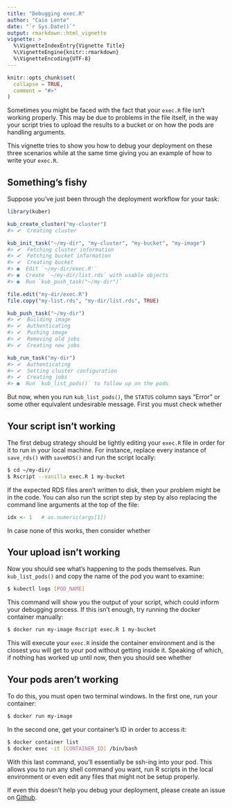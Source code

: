 ```yaml
---
title: "Debugging exec.R"
author: "Caio Lente"
date: "`r Sys.Date()`"
output: rmarkdown::html_vignette
vignette: >
  %\VignetteIndexEntry{Vignette Title}
  %\VignetteEngine{knitr::rmarkdown}
  %\VignetteEncoding{UTF-8}
---
```


```r
knitr::opts_chunk$set(
  collapse = TRUE,
  comment = "#>"
)
```

Sometimes you might be faced with the fact that your `exec.R` file isn't working
properly. This may be due to problems in the file itself, in the way your script
tries to upload the results to a bucket or on how the pods are handling
arguments.

This vignette tries to show you how to debug your deployment on these three
scenarios while at the same time giving you an example of how to write your
`exec.R`.

## Something's fishy

Suppose you've just been through the deployment workflow for your task: 

```r
library(kuber)

kub_create_cluster("my-cluster")
#> ✔  Creating cluster

kub_init_task("~/my-dir", "my-cluster", "my-bucket", "my-image")
#> ✔  Fetching cluster information
#> ✔  Fetching bucket information
#> ✔  Creating bucket
#> ●  Edit `~/my-dir/exec.R'`
#> ●  Create `~/my-dir/list.rds` with usable objects
#> ●  Run `kub_push_task("~/my-dir")`

file.edit("my-dir/exec.R")
file.copy("my-list.rds", "my-dir/list.rds", TRUE)

kub_push_task("~/my-dir")
#> ✔  Building image
#> ✔  Authenticating
#> ✔  Pushing image
#> ✔  Removing old jobs
#> ✔  Creating new jobs

kub_run_task("my-dir")
#> ✔  Authenticating
#> ✔  Setting cluster configuration
#> ✔  Creating jobs
#> ●  Run `kub_list_pods()` to follow up on the pods
```

But now, when you run `kub_list_pods()`, the `STATUS` column says "Error" or some
other equivalent undesirable message. First you must check whether

## Your script isn't working

The first debug strategy should be lightly editing your `exec.R` file in
order for it to run in your local machine. For instance, replace every instance
of `save_rds()` with `saveRDS()` and run the script locally:

```bash
$ cd ~/my-dir/
$ Rscript --vanilla exec.R 1 my-bucket
```

If the expected RDS files aren't written to disk, then your problem might be
in the code. You can also run the script step by step by also replacing the
command line arguments at the top of the file:

```r
idx <- 1   # as.numeric(args[1])
```

In case none of this works, then consider whether

## Your upload isn't working

Now you should see what's happening to the pods themselves. Run `kub_list_pods()`
and copy the name of the pod you want to examine:

```bash
$ kubectl logs [POD_NAME]
```

This command will show you the output of your script, which could inform your
debugging process. If this isn't enough, try running the docker container
manually:

```bash
$ docker run my-image Rscript exec.R 1 my-bucket
```

This will execute your `exec.R` inside the container environment and is the
closest you will get to your pod without getting inside it. Speaking of which,
if nothing has worked up until now, then you should see whether

## Your pods aren't working

To do this, you must open two terminal windows. In the first one, run your
container:

```bash
$ docker run my-image
```

In the second one, get your container's ID in order to access it:

```bash
$ docker container list
$ docker exec -it [CONTAINER_ID] /bin/bash
```

With this last command, you'll essentially be ssh-ing into your pod. This
allows you to run any shell command you want, run R scripts in the local
environment or even edit any files that might not be setup properly.

If even this doesn't help you debug your deployment, please create an issue
on [Github](https://github.com/platipusc/kuber).
